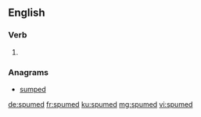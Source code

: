 ==English==

===Verb===
{{head|en|verb form}}

# {{en-past of|spume}}

===Anagrams===
* [[sumped#English|sumped]]

[[de:spumed]]
[[fr:spumed]]
[[ku:spumed]]
[[mg:spumed]]
[[vi:spumed]]